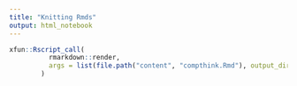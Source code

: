 ```yaml
---
title: "Knitting Rmds"
output: html_notebook
---
```




```r
xfun::Rscript_call(
		  rmarkdown::render,
		  args = list(file.path("content", "compthink.Rmd"), output_dir = "docs"),
		)
```




